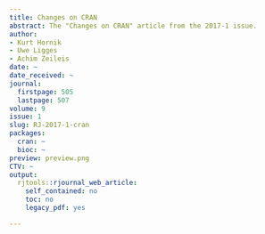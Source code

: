 ```yaml
---
title: Changes on CRAN
abstract: The "Changes on CRAN" article from the 2017-1 issue.
author:
- Kurt Hornik
- Uwe Ligges
- Achim Zeileis
date: ~
date_received: ~
journal:
  firstpage: 505
  lastpage: 507
volume: 9
issue: 1
slug: RJ-2017-1-cran
packages:
  cran: ~
  bioc: ~
preview: preview.png
CTV: ~
output:
  rjtools::rjournal_web_article:
    self_contained: no
    toc: no
    legacy_pdf: yes

---
```

